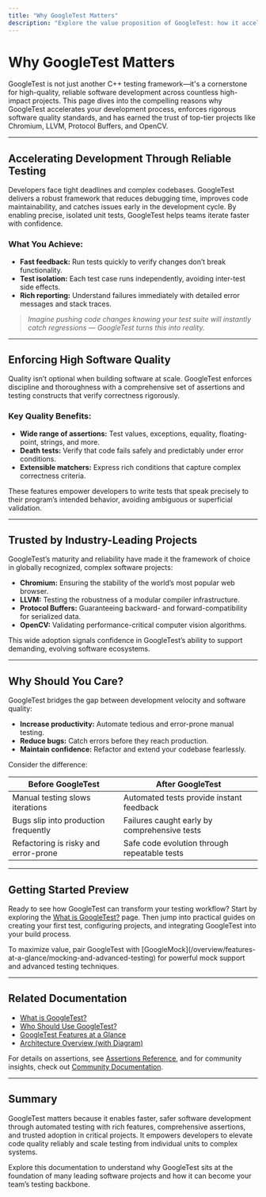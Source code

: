 ```yaml
---
title: "Why GoogleTest Matters"
description: "Explore the value proposition of GoogleTest: how it accelerates development, enforces software quality, and is trusted by top-tier projects like Chromium, LLVM, Protocol Buffers, and OpenCV."
---
```


# Why GoogleTest Matters

GoogleTest is not just another C++ testing framework—it's a cornerstone for high-quality, reliable software development across countless high-impact projects. This page dives into the compelling reasons why GoogleTest accelerates your development process, enforces rigorous software quality standards, and has earned the trust of top-tier projects like Chromium, LLVM, Protocol Buffers, and OpenCV.

---

## Accelerating Development Through Reliable Testing

Developers face tight deadlines and complex codebases. GoogleTest delivers a robust framework that reduces debugging time, improves code maintainability, and catches issues early in the development cycle. By enabling precise, isolated unit tests, GoogleTest helps teams iterate faster with confidence.

### What You Achieve:

- **Fast feedback:** Run tests quickly to verify changes don’t break functionality.
- **Test isolation:** Each test case runs independently, avoiding inter-test side effects.
- **Rich reporting:** Understand failures immediately with detailed error messages and stack traces.

> *Imagine pushing code changes knowing your test suite will instantly catch regressions — GoogleTest turns this into reality.*

---

## Enforcing High Software Quality

Quality isn’t optional when building software at scale. GoogleTest enforces discipline and thoroughness with a comprehensive set of assertions and testing constructs that verify correctness rigorously.

### Key Quality Benefits:

- **Wide range of assertions:** Test values, exceptions, equality, floating-point, strings, and more.
- **Death tests:** Verify that code fails safely and predictably under error conditions.
- **Extensible matchers:** Express rich conditions that capture complex correctness criteria.

These features empower developers to write tests that speak precisely to their program’s intended behavior, avoiding ambiguous or superficial validation.

---

## Trusted by Industry-Leading Projects

GoogleTest’s maturity and reliability have made it the framework of choice in globally recognized, complex software projects:

- **Chromium:** Ensuring the stability of the world’s most popular web browser.
- **LLVM:** Testing the robustness of a modular compiler infrastructure.
- **Protocol Buffers:** Guaranteeing backward- and forward-compatibility for serialized data.
- **OpenCV:** Validating performance-critical computer vision algorithms.

This wide adoption signals confidence in GoogleTest’s ability to support demanding, evolving software ecosystems.

---

## Why Should You Care?

GoogleTest bridges the gap between development velocity and software quality:

- **Increase productivity:** Automate tedious and error-prone manual testing.
- **Reduce bugs:** Catch errors before they reach production.
- **Maintain confidence:** Refactor and extend your codebase fearlessly.

Consider the difference:

| Before GoogleTest                    | After GoogleTest                      |
| ---------------------------------- | ------------------------------------|
| Manual testing slows iterations      | Automated tests provide instant feedback|
| Bugs slip into production frequently | Failures caught early by comprehensive tests|
| Refactoring is risky and error-prone | Safe code evolution through repeatable tests |

---

## Getting Started Preview

Ready to see how GoogleTest can transform your testing workflow? Start by exploring the [What is GoogleTest?](/overview/introduction-core-value/what-is-googletest) page. Then jump into practical guides on creating your first test, configuring projects, and integrating GoogleTest into your build process.

<Tip>
To maximize value, pair GoogleTest with [GoogleMock](/overview/features-at-a-glance/mocking-and-advanced-testing) for powerful mock support and advanced testing techniques.
</Tip>

---

## Related Documentation

- [What is GoogleTest?](/overview/introduction-core-value/what-is-googletest)
- [Who Should Use GoogleTest?](/overview/introduction-core-value/target-audience-and-use-cases)
- [GoogleTest Features at a Glance](/overview/features-at-a-glance/feature-overview)
- [Architecture Overview (with Diagram)](/overview/architecture-and-concepts/system-architecture)

For details on assertions, see [Assertions Reference](reference/assertions.html), and for community insights, check out [Community Documentation](community_created_documentation.html).

---

## Summary

GoogleTest matters because it enables faster, safer software development through automated testing with rich features, comprehensive assertions, and trusted adoption in critical projects. It empowers developers to elevate code quality reliably and scale testing from individual units to complex systems.

Explore this documentation to understand why GoogleTest sits at the foundation of many leading software projects and how it can become your team’s testing backbone.